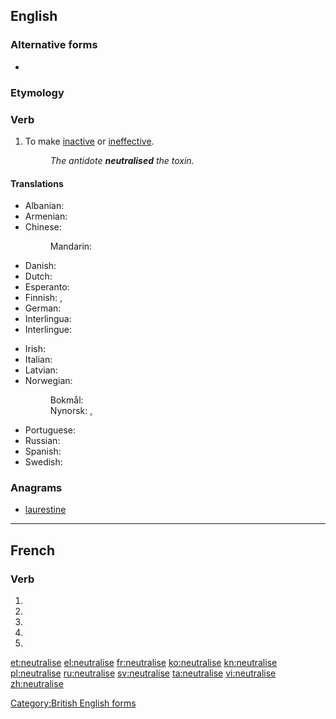 {{also|neutralisé}}
==English==

===Alternative forms===
* {{l|en|neutralize}} {{qualifier|American}}

===Etymology===
{{suffix|neutral|ise|lang=en}}

===Verb===
{{en-verb|neutralis}}

# To make [[inactive]] or [[ineffective]].
#: ''The antidote '''neutralised''' the toxin.''

====Translations====
{{trans-top|to make inactive or ineffective}}
* Albanian: {{t+|sq|asnjanësoj}}
* Armenian: {{t|hy|չեզոքացնել|sc=Armn}}
* Chinese:
*: Mandarin: {{t+|cmn|中和|sc=Hani}}
* Danish: {{t|da|neutralisere}}
* Dutch: {{t+|nl|neutraliseren}}
* Esperanto: {{t|eo|neŭtraligi}}
* Finnish: {{t+|fi|neutraloida}}, {{t+|fi|neutralisoida}}
* German: {{t+|de|neutralisieren}}
* Interlingua: {{t|ia|neutralisar}}
* Interlingue: {{t|ie|neutralisar}}
{{trans-mid}}
* Irish: {{t|ga|neodraigh}}
* Italian: {{t+|it|neutralizzare}}
* Latvian: {{t|lv|neitralizēt|sc=Cyrl}}
* Norwegian:
*: Bokmål: {{t|nb|nøytralisere}}
*: Nynorsk: {{t|nn|nøytralisere}}, {{t|nn|nøytralisera}}
* Portuguese: {{t+|pt|neutralizar}}
* Russian: {{t|ru|нейтрализировать|tr=nejtralizírovat’|sc=Cyrl}}
* Spanish: {{t|es|neutralizar}}
* Swedish: {{t+|sv|neutralisera}}
{{trans-bottom}}

===Anagrams===
* [[laurestine#English|laurestine]]
[[Category:British English forms]]

----

==French==

===Verb===
{{fr-verb-form}}

# {{conjugation of|neutraliser||1|s|pres|ind|lang=fr}}
# {{conjugation of|neutraliser||3|s|pres|ind|lang=fr}}
# {{conjugation of|neutraliser||1|s|pres|sub|lang=fr}}
# {{conjugation of|neutraliser||1|s|pres|sub|lang=fr}}
# {{conjugation of|neutraliser||2|s|imp|lang=fr}}

[[et:neutralise]]
[[el:neutralise]]
[[fr:neutralise]]
[[ko:neutralise]]
[[kn:neutralise]]
[[pl:neutralise]]
[[ru:neutralise]]
[[sv:neutralise]]
[[ta:neutralise]]
[[vi:neutralise]]
[[zh:neutralise]]
